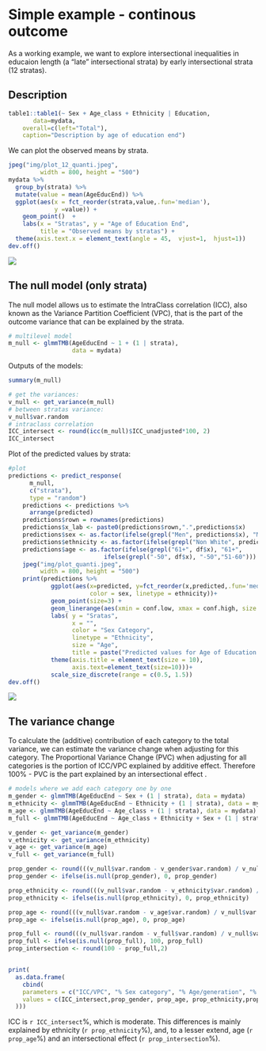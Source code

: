 # Simple example - continous outcome

As a working example, we want to explore intersectional inequalities in educaion length (a "late" intersectional strata) by early intersectional strata (12 stratas).

## Description

```r

table1::table1(~ Sex + Age_class + Ethnicity | Education,
       data=mydata,
    overall=c(left="Total"),
    caption="Description by age of education end")

```

We can plot the observed means by strata.

```r
jpeg("img/plot_12_quanti.jpeg",
         width = 800, height = "500")
mydata %>% 
  group_by(strata) %>% 
  mutate(value = mean(AgeEducEnd)) %>% 
  ggplot(aes(x = fct_reorder(strata,value,.fun='median'),
             y =value)) +
    geom_point()  +
    labs(x = "Stratas", y = "Age of Education End",
         title = "Observed means by stratas") +
  theme(axis.text.x = element_text(angle = 45,  vjust=1,  hjust=1))
dev.off()


```
![](img/plot_12_quanti.jpeg)


## The null model (only strata) 

The null model allows us to estimate the IntraClass correlation (ICC), also known as the Variance Partition Coefficient (VPC), that is the part of the outcome variance that can be explained by the strata.


```r

# multilevel model
m_null <- glmmTMB(AgeEducEnd ~ 1 + (1 | strata),
                  data = mydata)


```

Outputs of the models: 

```r
summary(m_null)

# get the variances:
v_null <- get_variance(m_null)
# between stratas variance:
v_null$var.random
# intraclass correlation 
ICC_intersect <- round(icc(m_null)$ICC_unadjusted*100, 2)
ICC_intersect

```

Plot of the predicted values by strata:

```r
#plot
predictions <- predict_response(
      m_null,
      c("strata"),
      type = "random") 
    predictions <- predictions %>% 
      arrange(predicted) 
    predictions$rown = rownames(predictions)
    predictions$x_lab <- paste0(predictions$rown,".",predictions$x)
    predictions$sex <- as.factor(ifelse(grepl("Men", predictions$x), "Men", "Women"))
    predictions$ethnicity <- as.factor(ifelse(grepl("Non White", predictions$x), "Non white", "White"))
    predictions$age <- as.factor(ifelse(grepl("61+", df$x), "61+",
                           ifelse(grepl("-50", df$x), "-50","51-60")))
    jpeg("img/plot_quanti.jpeg",
         width = 800, height = "500")
    print(predictions %>% 
            ggplot(aes(x=predicted, y=fct_reorder(x,predicted,.fun='median'),
                       color = sex, linetype = ethnicity))+
            geom_point(size=3) +
            geom_linerange(aes(xmin = conf.low, xmax = conf.high, size = age))+
            labs( y = "Sratas", 
                  x = "",
                  color = "Sex Category",
                  linetype = "Ethnicity",
                  size = "Age",
                  title = paste("Predicted values for Age of Education End"))+
            theme(axis.title = element_text(size = 10),
                  axis.text=element_text(size=10)))+ 
            scale_size_discrete(range = c(0.5, 1.5))
dev.off()

```
![](img/plot_quanti.jpeg)


## The variance change 

To calculate the (additive) contribution of each category to the total variance, we can estimate the variance change when adjusting for this category. The Proportional Variance Change (PVC) when adjusting for all categories is the portion of ICC/VPC explained by additive effect. Therefore 100% - PVC is the part explained by an intersectional effect .


```r

# models where we add each category one by one
m_gender <- glmmTMB(AgeEducEnd ~ Sex + (1 | strata), data = mydata)
m_ethnicity <- glmmTMB(AgeEducEnd ~ Ethnicity + (1 | strata), data = mydata)
m_age <- glmmTMB(AgeEducEnd ~ Age_class + (1 | strata), data = mydata)
m_full <- glmmTMB(AgeEducEnd ~ Age_class + Ethnicity + Sex + (1 | strata), data = mydata)

v_gender <- get_variance(m_gender)
v_ethnicity <- get_variance(m_ethnicity)
v_age <- get_variance(m_age)
v_full <- get_variance(m_full)

prop_gender <- round(((v_null$var.random - v_gender$var.random) / v_null$var.random)*100,2)
prop_gender <- ifelse(is.null(prop_gender), 0, prop_gender)

prop_ethnicity <- round(((v_null$var.random - v_ethnicity$var.random) / v_null$var.random)*100,2)
prop_ethnicity <- ifelse(is.null(prop_ethnicity), 0, prop_ethnicity)

prop_age <- round(((v_null$var.random - v_age$var.random) / v_null$var.random)*100,2)
prop_age <- ifelse(is.null(prop_age), 0, prop_age)

prop_full <- round(((v_null$var.random - v_full$var.random) / v_null$var.random)*100,2)
prop_full <- ifelse(is.null(prop_full), 100, prop_full)
prop_intersection <- round(100 - prop_full,2)


print(
  as.data.frame(
    cbind(
    parameters = c("ICC/VPC", "% Sex category", "% Age/generation", "% Ethnicity", "%Intersection"),
    values = c(ICC_intersect,prop_gender, prop_age, prop_ethnicity,prop_intersection )
  )))

```

ICC is `r ICC_intersect`%, which is moderate. This differences is mainly explained by ethnicity (`r prop_ethnicity`%), and, to a lesser extend, age (`r prop_age`%) and an intersectional effect  (`r prop_intersection`%).



